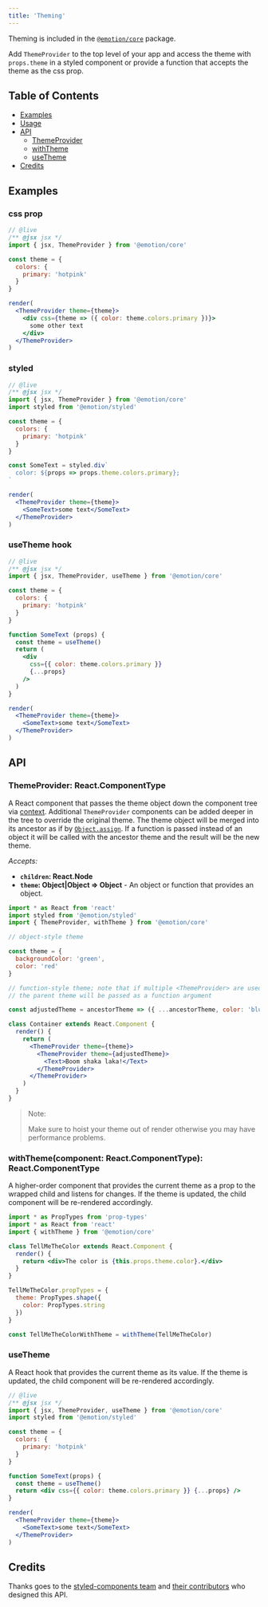 ```yaml
---
title: 'Theming'
---
```


Theming is included in the [`@emotion/core`](https://emotion.sh/docs/@emotion/core) package.

Add `ThemeProvider` to the top level of your app and access the theme with `props.theme` in a styled component or provide a function that accepts the theme as the css prop.

## Table of Contents

- [Examples](#examples)
- [Usage](#usage)
- [API](#api)
  - [ThemeProvider](#themeprovider-reactcomponenttype)
  - [withTheme](#withthemecomponent-reactcomponenttype-reactcomponenttype)
  - [useTheme](#usetheme)
- [Credits](#credits)

## Examples

### css prop

```jsx
// @live
/** @jsx jsx */
import { jsx, ThemeProvider } from '@emotion/core'

const theme = {
  colors: {
    primary: 'hotpink'
  }
}

render(
  <ThemeProvider theme={theme}>
    <div css={theme => ({ color: theme.colors.primary })}>
      some other text
    </div>
  </ThemeProvider>
)
```

### styled

```jsx
// @live
/** @jsx jsx */
import { jsx, ThemeProvider } from '@emotion/core'
import styled from '@emotion/styled'

const theme = {
  colors: {
    primary: 'hotpink'
  }
}

const SomeText = styled.div`
  color: ${props => props.theme.colors.primary};
`

render(
  <ThemeProvider theme={theme}>
    <SomeText>some text</SomeText>
  </ThemeProvider>
)
```

### useTheme hook

```jsx
// @live
/** @jsx jsx */
import { jsx, ThemeProvider, useTheme } from '@emotion/core'

const theme = {
  colors: {
    primary: 'hotpink'
  }
}

function SomeText (props) {
  const theme = useTheme()
  return (
    <div
      css={{ color: theme.colors.primary }}
      {...props}
    />
  )
}

render(
  <ThemeProvider theme={theme}>
    <SomeText>some text</SomeText>
  </ThemeProvider>
)
```

## API

### ThemeProvider: React.ComponentType

A React component that passes the theme object down the component tree via [context](https://reactjs.org/docs/context.html). Additional `ThemeProvider` components can be added deeper in the tree to override the original theme. The theme object will be merged into its ancestor as if by [`Object.assign`](https://developer.mozilla.org/en-US/docs/Web/JavaScript/Reference/Global_Objects/Object/assign). If a function is passed instead of an object it will be called with the ancestor theme and the result will be the new theme.

_Accepts:_

- **`children`: React.Node**
- **`theme`: Object|Object => Object** - An object or function that provides an object.

```jsx
import * as React from 'react'
import styled from '@emotion/styled'
import { ThemeProvider, withTheme } from '@emotion/core'

// object-style theme

const theme = {
  backgroundColor: 'green',
  color: 'red'
}

// function-style theme; note that if multiple <ThemeProvider> are used,
// the parent theme will be passed as a function argument

const adjustedTheme = ancestorTheme => ({ ...ancestorTheme, color: 'blue' })

class Container extends React.Component {
  render() {
    return (
      <ThemeProvider theme={theme}>
        <ThemeProvider theme={adjustedTheme}>
          <Text>Boom shaka laka!</Text>
        </ThemeProvider>
      </ThemeProvider>
    )
  }
}
```

> Note:
>
> Make sure to hoist your theme out of render otherwise you may have performance problems.

### withTheme(component: React.ComponentType): React.ComponentType

A higher-order component that provides the current theme as a prop to the wrapped child and listens for changes. If the theme is updated, the child component will be re-rendered accordingly.

```jsx
import * as PropTypes from 'prop-types'
import * as React from 'react'
import { withTheme } from '@emotion/core'

class TellMeTheColor extends React.Component {
  render() {
    return <div>The color is {this.props.theme.color}.</div>
  }
}

TellMeTheColor.propTypes = {
  theme: PropTypes.shape({
    color: PropTypes.string
  })
}

const TellMeTheColorWithTheme = withTheme(TellMeTheColor)
```

### useTheme

A React hook that provides the current theme as its value. If the theme is updated, the child component will be re-rendered accordingly.

```jsx
// @live
/** @jsx jsx */
import { jsx, ThemeProvider, useTheme } from '@emotion/core'
import styled from '@emotion/styled'

const theme = {
  colors: {
    primary: 'hotpink'
  }
}

function SomeText(props) {
  const theme = useTheme()
  return <div css={{ color: theme.colors.primary }} {...props} />
}

render(
  <ThemeProvider theme={theme}>
    <SomeText>some text</SomeText>
  </ThemeProvider>
)
```

## Credits

Thanks goes to the [styled-components team](https://github.com/styled-components/styled-components) and [their contributors](https://github.com/styled-components/styled-components/graphs/contributors) who designed this API.
